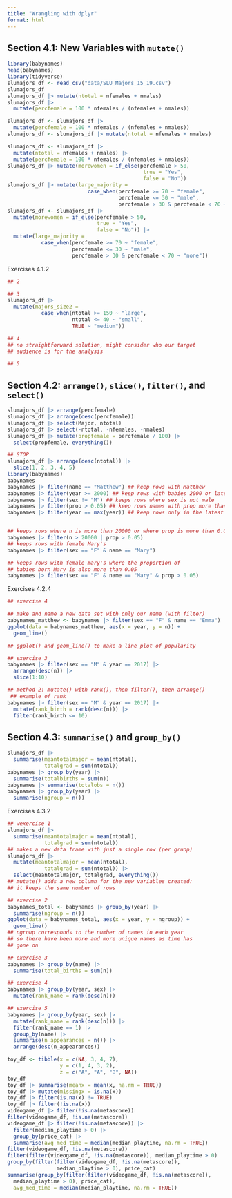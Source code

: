 ```yaml
---
title: "Wrangling with dplyr"
format: html
---
```


## Section 4.1: New Variables with `mutate()`

```r
library(babynames)
head(babynames)
library(tidyverse)
slumajors_df <- read_csv("data/SLU_Majors_15_19.csv")
slumajors_df
slumajors_df |> mutate(ntotal = nfemales + nmales)
slumajors_df |>
  mutate(percfemale = 100 * nfemales / (nfemales + nmales))

slumajors_df <- slumajors_df |>
  mutate(percfemale = 100 * nfemales / (nfemales + nmales))
slumajors_df <- slumajors_df |> mutate(ntotal = nfemales + nmales)

slumajors_df <- slumajors_df |>
  mutate(ntotal = nfemales + nmales) |>
  mutate(percfemale = 100 * nfemales / (nfemales + nmales))
slumajors_df |> mutate(morewomen = if_else(percfemale > 50,
                                            true = "Yes",
                                            false = "No"))
slumajors_df |> mutate(large_majority =
                          case_when(percfemale >= 70 ~ "female",
                                    percfemale <= 30 ~ "male",
                                    percfemale > 30 & percfemale < 70 ~ "none")) 
slumajors_df <- slumajors_df |>
  mutate(morewomen = if_else(percfemale > 50,
                             true = "Yes",
                             false = "No")) |>
  mutate(large_majority =
           case_when(percfemale >= 70 ~ "female",
                     percfemale <= 30 ~ "male",
                     percfemale > 30 & percfemale < 70 ~ "none"))
```

Exercises 4.1.2

```r
## 2

## 3
slumajors_df |> 
  mutate(majors_size2 =
           case_when(ntotal >= 150 ~ "large",
                     ntotal <= 40 ~ "small",
                     TRUE ~ "medium"))

## 4
## no straightforward solution, might consider who our target
## audience is for the analysis

## 5

```

## Section 4.2: `arrange()`, `slice()`, `filter()`, and `select()`

```r

slumajors_df |> arrange(percfemale)
slumajors_df |> arrange(desc(percfemale))
slumajors_df |> select(Major, ntotal)
slumajors_df |> select(-ntotal, -nfemales, -nmales)
slumajors_df |> mutate(propfemale = percfemale / 100) |>
  select(propfemale, everything())

## STOP
slumajors_df |> arrange(desc(ntotal)) |>
  slice(1, 2, 3, 4, 5)
library(babynames)
babynames
babynames |> filter(name == "Matthew") ## keep rows with Matthew
babynames |> filter(year >= 2000) ## keep rows with babies 2000 or later
babynames |> filter(sex != "M") ## keeps rows where sex is not male
babynames |> filter(prop > 0.05) ## keep rows names with prop more than 0.05
babynames |> filter(year == max(year)) ## keep rows only in the latest (largest) year


## keeps rows where n is more than 20000 or where prop is more than 0.05
babynames |> filter(n > 20000 | prop > 0.05)
## keeps rows with female Mary's
babynames |> filter(sex == "F" & name == "Mary")

## keeps rows with female mary's where the proportion of 
## babies born Mary is also more than 0.05
babynames |> filter(sex == "F" & name == "Mary" & prop > 0.05)
```


Exercises 4.2.4

```r
## exercise 4

## make and name a new data set with only our name (with filter)
babynames_matthew <- babynames |> filter(sex == "F" & name == "Emma")
ggplot(data = babynames_matthew, aes(x = year, y = n)) +
  geom_line()

## ggplot() and geom_line() to make a line plot of popularity

## exercise 3
babynames |> filter(sex == "M" & year == 2017) |>
  arrange(desc(n)) |>
  slice(1:10)

## method 2: mutate() with rank(), then filter(), then arrange()
 ## example of rank
babynames |> filter(sex == "M" & year == 2017) |>
  mutate(rank_birth = rank(desc(n))) |>
  filter(rank_birth <= 10)
```

## Section 4.3: `summarise()` and `group_by()`

```r
slumajors_df |>
  summarise(meantotalmajor = mean(ntotal),
            totalgrad = sum(ntotal))
babynames |> group_by(year) |>
  summarise(totalbirths = sum(n))
babynames |> summarise(totalobs = n())
babynames |> group_by(year) |>
  summarise(ngroup = n())

```

Exercises 4.3.2

```r

## wexercise 1
slumajors_df |>
  summarise(meantotalmajor = mean(ntotal),
            totalgrad = sum(ntotal)) 
## makes a new data frame with just a single row (per gruop)
slumajors_df |>
  mutate(meantotalmajor = mean(ntotal),
            totalgrad = sum(ntotal)) |>
  select(meantotalmajor, totalgrad, everything())
## mutate() adds a new column for the new variables created:
## it keeps the same number of rows 

## exercise 2
babynames_total <- babynames |> group_by(year) |>
  summarise(ngroup = n())
ggplot(data = babynames_total, aes(x = year, y = ngroup)) +
  geom_line()
## ngroup corresponds to the number of names in each year
## so there have been more and more unique names as time has
## gone on

## exercise 3
babynames |> group_by(name) |>
  summarise(total_births = sum(n))

## exercise 4
babynames |> group_by(year, sex) |>
  mutate(rank_name = rank(desc(n))) 

## exercise 5
babynames |> group_by(year, sex) |>
  mutate(rank_name = rank(desc(n))) |>
  filter(rank_name == 1) |>
  group_by(name) |>
  summarise(n_appearances = n()) |>
  arrange(desc(n_appearances))

toy_df <- tibble(x = c(NA, 3, 4, 7),
                 y = c(1, 4, 3, 2),
                 z = c("A", "A", "B", NA))
toy_df
toy_df |> summarise(meanx = mean(x, na.rm = TRUE))
toy_df |> mutate(missingx = is.na(x))
toy_df |> filter(is.na(x) != TRUE)
toy_df |> filter(!is.na(x))
videogame_df |> filter(!is.na(metascore))
filter(videogame_df, !is.na(metascore))
videogame_df |> filter(!is.na(metascore)) |>
  filter(median_playtime > 0) |>
  group_by(price_cat) |>
  summarise(avg_med_time = median(median_playtime, na.rm = TRUE))
filter(videogame_df, !is.na(metascore))
filter(filter(videogame_df, !is.na(metascore)), median_playtime > 0)
group_by(filter(filter(videogame_df, !is.na(metascore)),
                median_playtime > 0), price_cat)
summarise(group_by(filter(filter(videogame_df, !is.na(metascore)),
  median_playtime > 0), price_cat), 
  avg_med_time = median(median_playtime, na.rm = TRUE))
```

